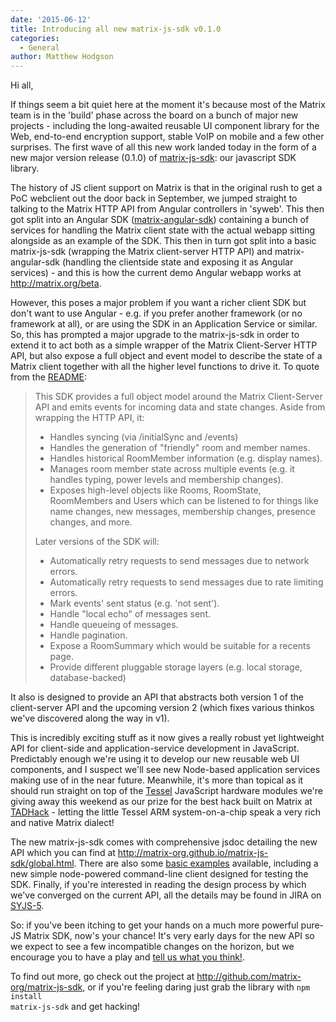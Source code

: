 ```yaml
---
date: '2015-06-12'
title: Introducing all new matrix-js-sdk v0.1.0
categories:
  - General
author: Matthew Hodgson
---
```


Hi all,

If things seem a bit quiet here at the moment it's because most of the Matrix team is in the 'build' phase across the board on a bunch of major new projects - including the long-awaited reusable UI component library for the Web, end-to-end encryption support, stable VoIP on mobile and a few other surprises.  The first wave of all this new work landed today in the form of a new major version release (0.1.0) of <a href="https://github.com/matrix-org/matrix-js-sdk">matrix-js-sdk</a>: our javascript SDK library.

The history of JS client support on Matrix is that in the original rush to get a PoC webclient out the door back in September, we jumped straight to talking to the Matrix HTTP API from Angular controllers in 'syweb'.  This then got split into an Angular SDK (<a href="https://github.com/matrix-org/matrix-angular-sdk">matrix-angular-sdk</a>) containing a bunch of services for handling the Matrix client state with the actual webapp sitting alongside as an example of the SDK.  This then in turn got split into a basic matrix-js-sdk (wrapping the Matrix client-server HTTP API) and matrix-angular-sdk (handling the clientside state and exposing it as Angular services) - and this is how the current demo Angular webapp works at <a href="http://matrix.org/beta">http://matrix.org/beta</a>.

However, this poses a major problem if you want a richer client SDK but don't want to use Angular - e.g. if you prefer another framework (or no framework at all), or are using the SDK in an Application Service or similar.  So, this has prompted a major upgrade to the matrix-js-sdk in order to extend it to act both as a simple wrapper of the Matrix Client-Server HTTP API, but also expose a full object and event model to describe the state of a Matrix client together with all the higher level functions to drive it.  To quote from the <a href="https://github.com/matrix-org/matrix-js-sdk/blob/master/README.md">README</a>:

<blockquote>
This SDK provides a full object model around the Matrix Client-Server API and emits events for incoming data and state changes. Aside from wrapping the HTTP API, it:

<ul>
<li>Handles syncing (via /initialSync and /events)</li>
<li>Handles the generation of "friendly" room and member names.</li>
<li>Handles historical RoomMember information (e.g. display names).</li>
<li>Manages room member state across multiple events (e.g. it handles typing, power levels and membership changes).</li>
<li>Exposes high-level objects like Rooms, RoomState, RoomMembers and Users which can be listened to for things like name changes, new messages, membership changes, presence changes, and more.</li>
</ul>

Later versions of the SDK will:

<ul>
<li>Automatically retry requests to send messages due to network errors.</li>
<li>Automatically retry requests to send messages due to rate limiting errors.</li>
<li>Mark events' sent status (e.g. 'not sent').</li>
<li>Handle "local echo" of messages sent.</li>
<li>Handle queueing of messages.</li>
<li>Handle pagination.</li>
<li>Expose a RoomSummary which would be suitable for a recents page.</li>
<li>Provide different pluggable storage layers (e.g. local storage, database-backed)</li>
</ul>

</blockquote>

It also is designed to provide an API that abstracts both version 1 of the client-server API and the upcoming version 2 (which fixes various thinkos we've discovered along the way in v1).

This is incredibly exciting stuff as it now gives a really robust yet lightweight API for client-side and application-service development in JavaScript.  Predictably enough we're using it to develop our new reusable web UI components, and I suspect we'll see new Node-based application services making use of in the near future.  Meanwhile, it's more than topical as it should run straight on top of the <a href="http://tessel.io">Tessel</a> JavaScript hardware modules we're giving away this weekend as our prize for the best hack built on Matrix at <a href="https://matrix.org/blog/2015/06/05/global-tadhack-hackathon/">TADHack</a> - letting the little Tessel ARM system-on-a-chip speak a very rich and native Matrix dialect!

The new matrix-js-sdk comes with comprehensive jsdoc detailing the new API which you can find at <a href="http://matrix-org.github.io/matrix-js-sdk/global.html">http://matrix-org.github.io/matrix-js-sdk/global.html</a>.  There are also some <a href="https://github.com/matrix-org/matrix-js-sdk/tree/master/examples">basic examples</a> available, including a new simple node-powered command-line client designed for testing the SDK.  Finally, if you're interested in reading the design process by which we've converged on the current API, all the details may be found in JIRA on <a href="https://matrix.org/jira/browse/SYJS-5">SYJS-5</a>.

So: if you've been itching to get your hands on a much more powerful pure-JS Matrix SDK, now's your chance!  It's very early days for the new API so we expect to see a few incompatible changes on the horizon, but we encourage you to have a play and <a href="http://matrix.org/beta/#/room/#matrix:matrix.org">tell us what you think!</a>.

To find out more, go check out the project at <a href="http://github.com/matrix-org/matrix-js-sdk">http://github.com/matrix-org/matrix-js-sdk</a>, or if you're feeling daring just grab the library with <code>npm install matrix-js-sdk</code> and get hacking!